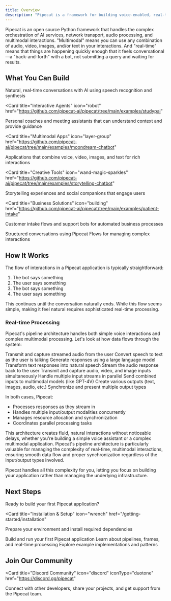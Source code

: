 ```yaml
---
title: Overview
description: "Pipecat is a framework for building voice-enabled, real-time, multimodal AI applications"
---
```


Pipecat is an open source Python framework that handles the complex orchestration of AI services, network transport, audio processing, and multimodal interactions. "Multimodal" means you can use any combination of audio, video, images, and/or text in your interactions. And "real-time" means that things are happening quickly enough that it feels conversational—a "back-and-forth" with a bot, not submitting a query and waiting for results.

## What You Can Build

<CardGroup cols={3}>
  <Card
    title="Voice Assistants"
    icon="microphone"
    href="https://github.com/pipecat-ai/pipecat/tree/main/examples/simple-chatbot">
    Natural, real-time conversations with AI using speech recognition and
    synthesis
  </Card>

<Card
  title="Interactive Agents"
  icon="robot"
  href="https://github.com/pipecat-ai/pipecat/tree/main/examples/studypal"
>
  Personal coaches and meeting assistants that can understand context and
  provide guidance
</Card>

<Card
  title="Multimodal Apps"
  icon="layer-group"
  href="https://github.com/pipecat-ai/pipecat/tree/main/examples/moondream-chatbot"
>
  Applications that combine voice, video, images, and text for rich interactions
</Card>

<Card
  title="Creative Tools"
  icon="wand-magic-sparkles"
  href="https://github.com/pipecat-ai/pipecat/tree/main/examples/storytelling-chatbot"
>
  Storytelling experiences and social companions that engage users
</Card>

<Card
  title="Business Solutions"
  icon="building"
  href="https://github.com/pipecat-ai/pipecat/tree/main/examples/patient-intake"
>
  Customer intake flows and support bots for automated business processes
</Card>

  <Card
    title="Complex Flows"
    icon="diagram-project"
    href="https://github.com/pipecat-ai/pipecat-flows">
    Structured conversations using Pipecat Flows for managing complex
    interactions
  </Card>
</CardGroup>

## How It Works

The flow of interactions in a Pipecat application is typically straightforward:

1. The bot says something
2. The user says something
3. The bot says something
4. The user says something

This continues until the conversation naturally ends. While this flow seems simple, making it feel natural requires sophisticated real-time processing.

### Real-time Processing

Pipecat's pipeline architecture handles both simple voice interactions and complex multimodal processing. Let's look at how data flows through the system:

<Tabs>
  <Tab title="Voice app">
    <Steps>
        <Step title="Send Audio">
            Transmit and capture streamed audio from the user
        </Step>
        <Step title="Transcribe Speech">
            Convert speech to text as the user is talking
        </Step>
        <Step title="Process with LLM">
            Generate responses using a large language model
        </Step>
        <Step title="Convert to Speech">
            Transform text responses into natural speech
        </Step>
        <Step title="Play Audio">Stream the audio response back to the user</Step>
    </Steps>
</Tab>

<Tab title="Multimodal app">
    <Steps>
        <Step title="Send Audio and Video">
            Transmit and capture audio, video, and image inputs simultaneously
        </Step>
        <Step title="Process Streams">Handle multiple input streams in parallel</Step>
        <Step title="Model Processing">
            Send combined inputs to multimodal models (like GPT-4V)
        </Step>
        <Step title="Generate Outputs">
            Create various outputs (text, images, audio, etc.)
        </Step>
        <Step title="Coordinate Presentation">
            Synchronize and present multiple output types
        </Step>
    </Steps>
  </Tab>
</Tabs>

In both cases, Pipecat:

- Processes responses as they stream in
- Handles multiple input/output modalities concurrently
- Manages resource allocation and synchronization
- Coordinates parallel processing tasks

This architecture creates fluid, natural interactions without noticeable delays, whether you're building a simple voice assistant or a complex multimodal application. Pipecat's pipeline architecture is particularly valuable for managing the complexity of real-time, multimodal interactions, ensuring smooth data flow and proper synchronization regardless of the input/output types involved.

<Note>
  Pipecat handles all this complexity for you, letting you focus on building
  your application rather than managing the underlying infrastructure.
</Note>

## Next Steps

Ready to build your first Pipecat application?

<CardGroup cols={2}>

<Card
  title="Installation & Setup"
  icon="wrench"
  href="/getting-started/installation"
>
  Prepare your environment and install required dependencies
</Card>

<Card title="Quickstart" icon="rocket" href="/getting-started/quickstart">
  Build and run your first Pipecat application
</Card>

<Card title="Core Concepts" icon="book" href="/getting-started/core-concepts">
  Learn about pipelines, frames, and real-time processing
</Card>

<Card title="Use Cases" icon="lightbulb" href="/getting-started/use-cases">
  Explore example implementations and patterns
</Card>

</CardGroup>

## Join Our Community

<Card
  title="Discord Community"
  icon="discord"
  iconType="duotone"
  href="https://discord.gg/pipecat"
>
  Connect with other developers, share your projects, and get support from the
  Pipecat team.
</Card>
